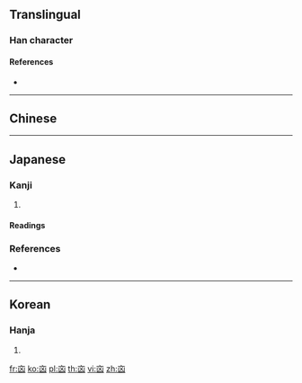{{character info/new}}
{{also|㓙}}
==Translingual==

===Han character===
{{Han char|rn=8|rad=亠|as=04|sn=6|four=00772|canj=YUK|ids=⿱亠凶}}

====References====
* {{Han ref|kx=0088.111|hdz=10283.020|uh=342B|ud=13355}}

----

==Chinese==
{{zh-see|凶|v}}

----

==Japanese==

===Kanji===
{{ja-kanji|grade=|rs=亠04}}

# {{alternative form of|凶|lang=ja}}

====Readings====
{{ja-readings
|on=[[きょう]] (kyō), [[く]] (ku)
|kun=[[わるい]] (warui)
}}

===References===
* {{R:Koseki Moji|021510}}

----

==Korean==

===Hanja===
{{ko-hanja|hangeul=흉|rv=hyung|mr=hyung|y=hyung|eumhun=흉하다|ehrv=hyunghada|ehmr=hyunghada|ehy=hyunghata}}

# {{alternative form of|凶|lang=ko}}

[[fr:㐫]]
[[ko:㐫]]
[[pl:㐫]]
[[th:㐫]]
[[vi:㐫]]
[[zh:㐫]]